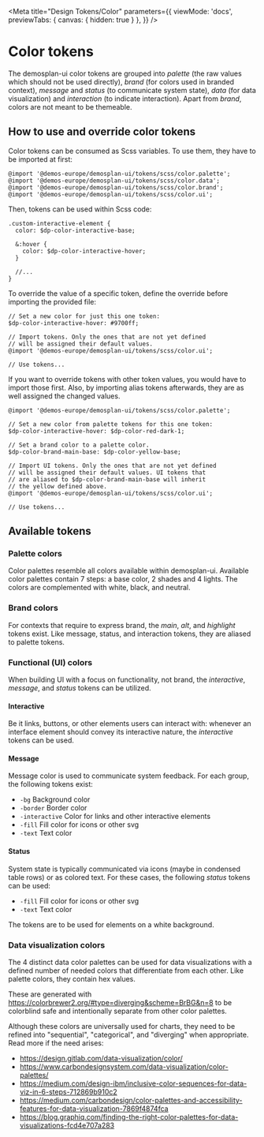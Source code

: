 
<Meta
title="Design Tokens/Color"
parameters={{
    viewMode: 'docs',
        previewTabs: {
        canvas: {
            hidden: true
        }
    },
}} />

<!--
@TODO
  - integrate https://github.com/UX-and-I/storybook-design-token
  - make code pretty https://storybook.js.org/docs/react/configure/theming#css-escape-hatches
-->

# Color tokens

The demosplan-ui color tokens are grouped into *palette* (the raw values which should not be used directly), *brand* (for
colors used in branded context), *message* and *status* (to communicate system state), *data* (for data visualization)
and *interaction* (to indicate interaction). Apart from *brand*, colors are not meant to be themeable.

## How to use and override color tokens

Color tokens can be consumed as Scss variables. To use them, they have to be imported at first:

```
@import '@demos-europe/demosplan-ui/tokens/scss/color.palette';
@import '@demos-europe/demosplan-ui/tokens/scss/color.data';
@import '@demos-europe/demosplan-ui/tokens/scss/color.brand';
@import '@demos-europe/demosplan-ui/tokens/scss/color.ui';
```

Then, tokens can be used within Scss code:

```
.custom-interactive-element {
  color: $dp-color-interactive-base;

  &:hover {
    color: $dp-color-interactive-hover;
  }

  //...
}
```

To override the value of a specific token, define the override
before importing the provided file:

```
// Set a new color for just this one token:
$dp-color-interactive-hover: #9700ff;

// Import tokens. Only the ones that are not yet defined
// will be assigned their default values.
@import '@demos-europe/demosplan-ui/tokens/scss/color.ui';

// Use tokens...
```

If you want to override tokens with other token values, you
would have to import those first. Also, by importing alias
tokens afterwards, they are as well assigned the changed values.

```
@import '@demos-europe/demosplan-ui/tokens/scss/color.palette';

// Set a new color from palette tokens for this one token:
$dp-color-interactive-hover: $dp-color-red-dark-1;

// Set a brand color to a palette color.
$dp-color-brand-main-base: $dp-color-yellow-base;

// Import UI tokens. Only the ones that are not yet defined
// will be assigned their default values. UI tokens that
// are aliased to $dp-color-brand-main-base will inherit
// the yellow defined above.
@import '@demos-europe/demosplan-ui/tokens/scss/color.ui';

// Use tokens...
```

## Available tokens

### Palette colors

Color palettes resemble all colors available within demosplan-ui. Available color palettes contain 7 steps:
a base color, 2 shades and 4 lights. The colors are complemented with white, black, and neutral.

### Brand colors

For contexts that require to express brand, the *main*, *alt*, and *highlight* tokens exist. Like message, status,
and interaction tokens, they are aliased to palette tokens.

### Functional (UI) colors

When building UI with a focus on functionality, not brand, the *interactive*, *message*, and *status* tokens can be utilized.

#### Interactive

Be it links, buttons, or other elements users can interact with: whenever an interface element should convey
its interactive nature, the *interactive* tokens can be used.

#### Message

Message color is used to communicate system feedback. For each group, the following tokens exist:

- `-bg` Background color
- `-border` Border color
- `-interactive` Color for links and other interactive elements
- `-fill` Fill color for icons or other svg
- `-text` Text color

#### Status

System state is typically communicated via icons (maybe in condensed table rows) or as colored text. For these cases,
the following *status* tokens can be used:

- `-fill` Fill color for icons or other svg
- `-text` Text color

The tokens are to be used for elements on a white background.

### Data visualization colors

The 4 distinct data color palettes can be used for data visualizations with a defined number of needed colors
that differentiate from each other. Like palette colors, they contain hex values.

These are generated with https://colorbrewer2.org/#type=diverging&scheme=BrBG&n=8 to be colorblind safe
and intentionally separate from other color palettes.

Although these colors are universally used for charts, they need to be refined into "sequential", "categorical",
and "diverging" when appropriate. Read more if the need arises:

- https://design.gitlab.com/data-visualization/color/
- https://www.carbondesignsystem.com/data-visualization/color-palettes/
- https://medium.com/design-ibm/inclusive-color-sequences-for-data-viz-in-6-steps-712869b910c2
- https://medium.com/carbondesign/color-palettes-and-accessibility-features-for-data-visualization-7869f4874fca
- https://blog.graphiq.com/finding-the-right-color-palettes-for-data-visualizations-fcd4e707a283
